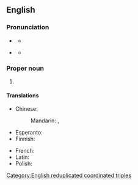 {{also|www}}
==English==

===Pronunciation===
* {{a|US|UK}} {{IPA|/ˈdʌb.əl.juː ˈdʌb.əl.juː ˈdʌb.əl.juː/|lang=en}}
** {{audio|en-us-www-1.ogg|Audio (US)|lang=en}}
* {{a|GenAm}} {{IPA|/ˈdʌb.jə ˈdʌb.jə ˈdʌb.jə/|lang=en}}
** {{audio|en-us-www-2.ogg|Audio (US)|lang=en}}
{{rfap|variety=UK|lang=en|UK with both "double-U, double-U, double-U" and "dub-dub-dub"}}

===Proper noun===
{{en-proper noun}}

# {{initialism of|World Wide Web|lang=en}}

====Translations====
{{trans-top|World Wide Web (abbreviation)}}
* Chinese:
*: Mandarin: {{t+|cmn|萬維網|sc=Hani}}, {{t+|cmn|万维网|tr=wànwéiwǎng|sc=Hani}}
* Esperanto: {{t|eo|TTT}}
* Finnish: {{t|fi|www}}
{{trans-mid}}
* French: {{t+|fr|WWW|m}}
* Latin: {{t|la|TTT}}
* Polish: {{t+|pl|WWW|m}}
{{trans-bottom}}

[[Category:English reduplicated coordinated triples]]